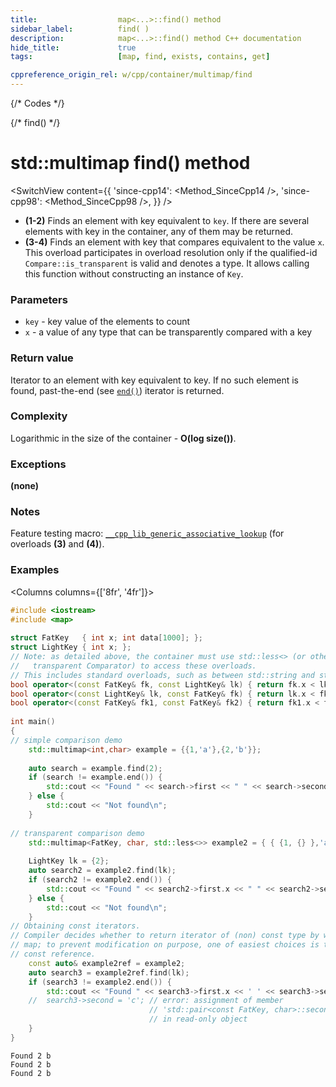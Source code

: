 ```yaml
---
title:					map<...>::find() method
sidebar_label:			find( )
description:			map<...>::find() method C++ documentation
hide_title:				true
tags:					[map, find, exists, contains, get]

cppreference_origin_rel: w/cpp/container/multimap/find
---
```



{/* Codes */}

{/* find() */}

# std::multimap find() method

<SwitchView content={{
    'since-cpp14': <Method_SinceCpp14 />,
    'since-cpp98': <Method_SinceCpp98 />,
    }} />

 - **(1-2)** Finds an element with key equivalent to `key`. If there are several elements with key in the container, any of them may be returned.
 - **(3-4)** Finds an element with key that compares equivalent to the value `x`.
    This overload participates in overload resolution only if the qualified-id `Compare::is_transparent` is valid and denotes a type.
    It allows calling this function without constructing an instance of `Key`.

### Parameters

- `key` - key value of the elements to count
- `x` - a value of any type that can be transparently compared with a key

### Return value

Iterator to an element with key equivalent to key. If no such element is found, past-the-end (see [`end()`](/docs/std/containers/maps/multimap/end)) iterator is returned.

### Complexity

Logarithmic in the size of the container - **O(log size())**.

### Exceptions

**(none)**

### Notes

Feature testing macro: [`__cpp_lib_generic_associative_lookup`](#) (for overloads **(3)** and **(4)**).

### Examples

<Columns columns={['8fr', '4fr']}>
<div>

```cpp title='Main.cpp' showLineNumbers
#include <iostream>
#include <map>
 
struct FatKey   { int x; int data[1000]; };
struct LightKey { int x; };
// Note: as detailed above, the container must use std::less<> (or other 
//   transparent Comparator) to access these overloads.
// This includes standard overloads, such as between std::string and std::string_view.
bool operator<(const FatKey& fk, const LightKey& lk) { return fk.x < lk.x; }
bool operator<(const LightKey& lk, const FatKey& fk) { return lk.x < fk.x; }
bool operator<(const FatKey& fk1, const FatKey& fk2) { return fk1.x < fk2.x; }
 
int main()
{  
// simple comparison demo
    std::multimap<int,char> example = {{1,'a'},{2,'b'}};
 
    auto search = example.find(2);
    if (search != example.end()) {
        std::cout << "Found " << search->first << " " << search->second << '\n';
    } else {
        std::cout << "Not found\n";
    }
 
// transparent comparison demo
    std::multimap<FatKey, char, std::less<>> example2 = { { {1, {} },'a'}, { {2, {} },'b'} };
 
    LightKey lk = {2};
    auto search2 = example2.find(lk);
    if (search2 != example2.end()) {
        std::cout << "Found " << search2->first.x << " " << search2->second << '\n';
    } else {
        std::cout << "Not found\n";
    }
// Obtaining const iterators.
// Compiler decides whether to return iterator of (non) const type by way of accessing
// map; to prevent modification on purpose, one of easiest choices is to access map by
// const reference.
    const auto& example2ref = example2;
    auto search3 = example2ref.find(lk);
    if (search3 != example2.end()) {
        std::cout << "Found " << search3->first.x << ' ' << search3->second << '\n';
    //  search3->second = 'c'; // error: assignment of member
                               // 'std::pair<const FatKey, char>::second'
                               // in read-only object
    }
}
```

</div>
<div>

```plaintext title="Output"
Found 2 b
Found 2 b
Found 2 b
```

</div>
</Columns>
